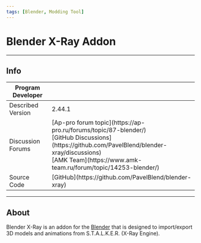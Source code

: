 ```yaml
---
tags: [Blender, Modding Tool]
---
```


# Blender X-Ray Addon

___

## Info


<table>
  <thead>
    <tr>
      <th>Program Developer</th>
      <th>
        <Authors
          authors={['pavel_blend', 'igelbox']}
          size="small"
          showTitle={false}
        />
      </th>
    </tr>
    </thead>
    <tbody>
    <tr>
      <td>Described Version</td>
      <td>2.44.1</td>
    </tr>
    <tr>
      <td>Discussion Forums</td>
      <td>
        [Ap-pro forum topic](https://ap-pro.ru/forums/topic/87-blender/)
        <br />
        [GitHub
        Discussions](https://github.com/PavelBlend/blender-xray/discussions)
        <br />
        [AMK Team](https://www.amk-team.ru/forum/topic/14253-blender/)
      </td>
    </tr>
    <tr>
      <td>Source Code</td>
      <td>[GitHub](https://github.com/PavelBlend/blender-xray)</td>
    </tr>
  </tbody>
</table>

___

## About

Blender X-Ray is an addon for the [Blender](https://www.blender.org/) that is designed to import/export 3D models and animations from S.T.A.L.K.E.R. (X-Ray Engine).
